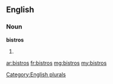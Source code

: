 ==English==

===Noun===
'''bistros'''

# {{plural of|[[bistro]]}}

[[Category:English plurals]]

[[ar:bistros]]
[[fr:bistros]]
[[mg:bistros]]
[[my:bistros]]